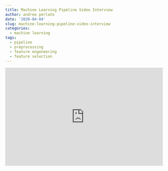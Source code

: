 ```yaml
---
title: Machine Learning Pipeline Video Interview
author: andrea perlato
date: '2020-04-04'
slug: machine-learning-pipeline-video-interview
categories:
  - machine learning
tags:
  - pipeline
  - preprocessing
  - feature engeneering
  - feature selection
---
```

<style>
body {
text-align: justify}
.rwd-video {
    height: 0;
    overflow: hidden;
    padding-bottom: 56.25%;
    padding-top: 30px;
    position: relative;
}
.rwd-video iframe,
.rwd-video object,
.rwd-video embed {
    height: 100%;
    left: 0;
    position: absolute;
    top: 0;
    width: 100%;
}
</style>


<div class="rwd-video">
<iframe width="100%" height="100%" src="https://www.youtube.com/embed/XIrbSPM76V4" frameborder="0" allow="accelerometer; autoplay; encrypted-media; gyroscope; picture-in-picture" allowfullscreen></iframe></div>









